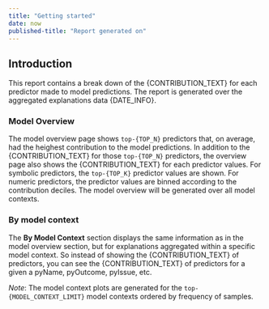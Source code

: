 ```yaml
---
title: "Getting started"
date: now
published-title: "Report generated on"
---
```


## Introduction

This report contains a break down of the {CONTRIBUTION_TEXT} for each predictor made to model predictions. The report is generated over the aggregated explanations data {DATE_INFO}.

### Model Overview

The model overview page shows `top-{TOP_N}` predictors that, on average, had the heighest contribution to the model predictions.
In addition to the {CONTRIBUTION_TEXT} for those `top-{TOP_N}` predictors, the overview page also shows the {CONTRIBUTION_TEXT} for each predictor values. For symbolic predictors, the `top-{TOP_K}` predictor values are shown. For numeric predictors, the predictor values are binned according to the contribution deciles. The model overview will be generated over all model contexts.

### By model context

The **By Model Context** section displays the same information as in the model overview section, but for explanations aggregated within a specific model context. So instead of showing the {CONTRIBUTION_TEXT} of predictors, you can see the {CONTRIBUTION_TEXT} of predictors for a given a pyName, pyOutcome, pyIssue, etc. 

*Note*: The model context plots are generated for the `top-{MODEL_CONTEXT_LIMIT}` model contexts ordered by frequency of samples.
